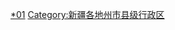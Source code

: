 {{Catnav|頁面分類|...|新疆行政区划|新疆地级行政区|新疆民族自治州|克孜勒苏|克孜勒苏行政区划}}
{{Catnav|頁面分類|...|中国民族自治州|新疆民族自治州|克孜勒苏|克孜勒苏行政区划}}
{{Catnav|頁面分類|...|新疆地级行政区|新疆各地州市行政区划|新疆各地州市县级行政区}}
{{Catnav|頁面分類|...|新疆县级行政区|新疆各地州市县级行政区}}
{{catmore|克孜勒苏柯尔克孜自治州|新疆维吾尔自治区克孜勒苏柯尔克孜自治州}}

[[Category:克孜勒苏行政区划|*01]]
[[Category:新疆各地州市县级行政区|Category:新疆各地州市县级行政区]]